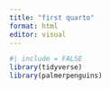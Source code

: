 ```yaml
---
title: "first quarto"
format: html
editor: visual
---
```


```r
#| include = FALSE
library(tidyverse)
library(palmerpenguins)
```
